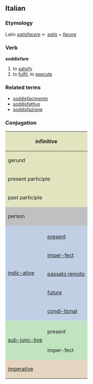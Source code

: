 ==Italian==
===Etymology===
Latin ''[[satisfacere]]'' &larr; ''[[satis]] + [[facere]]''
===Verb===
'''soddisfare'''

# to [[satisfy]]
# to [[fulfil]], to [[execute]]

===Related terms===
*[[soddisfacimento]]
*[[soddisfattivo]]
*[[soddisfazione]]

===Conjugation===

<center>
{| style="background:#F0F0F0"

|-
! colspan="3" style="background:#e2e4c0" | infinitive
| colspan="5" | soddisfare

|-
! colspan="3" style="background:#e2e4c0" | gerund
| colspan="5" | soddisfacendo

|-
! colspan="3" style="background:#e2e4c0" | present participle
| colspan="5" | [[soddisfacente]]

|-
! colspan="3" style="background:#e2e4c0" | past participle
| colspan="5" | [[soddisfatto]]

|-
! colspan="2" rowspan="2" style="background:#C0C0C0" | person
! colspan="3" style="background:#C0C0C0" | singular
! colspan="3" style="background:#C0C0C0" | plural

|-
! style="background:#C0C0C0;width:12.5%" | first
! style="background:#C0C0C0;width:12.5%" | second
! style="background:#C0C0C0;width:12.5%" | third
! style="background:#C0C0C0;width:12.5%" | first
! style="background:#C0C0C0;width:12.5%" | second
! style="background:#C0C0C0;width:12.5%" | third

|-
! rowspan="6" style="background:#c0cfe4" | [[indicative|indic-ative]]

! style="background:#c0cfe4" colspan="1" | 
! style="background:#c0cfe4" | io
! style="background:#c0cfe4" | tu
! style="background:#c0cfe4" | lui/lei
! style="background:#c0cfe4" | noi
! style="background:#c0cfe4" | voi
! style="background:#c0cfe4" | loro

|-
! style="height:3em;background:#c0cfe4" | [[present]]
| soddisfaccio, soddisfò, soddisfo
| soddisfai, soddisfi
| soddifà, soddisfa
| soddisfacciamo, soddisfiamo
| soddisfate
| soddisfanno

|-
! style="height:3em;background:#c0cfe4" | [[imperfect|imper-fect]]
| soddisfacevo
| soddisfacevi
| soddisfaceva
| soddisfacevamo
| soddisfacevate
| soddisfacevano

|-
! style="height:3em;background:#c0cfe4" | [[passato remoto]]
| soddisfeci
| soddisfacesti
| soddisfece
| soddisfacemmo
| soddisfaceste
| soddisfecero

|-
! style="height:3em;background:#c0cfe4" | [[future]]
| soddisfarò
| soddisfarai
| soddisfarà
| soddisfaremo
| soddisfarete
| soddisfaranno

|-
! style="height:3em;background:#c0cfe4" | [[conditional|condi-tional]]
| soddisfarei
| soddisfaresti
| soddisfarebbe
| soddisfaremmo
| soddisfareste
| soddisfarebbero

|-
! rowspan="3" style="background:#c0e4c0" |[[subjunctive|sub-junc-tive]]
! style="background:#c0e4c0" | 
! style="background:#c0e4c0" | che io
! style="background:#c0e4c0" | che tu
! style="background:#c0e4c0" | che lui/che lei
! style="background:#c0e4c0" | che noi
! style="background:#c0e4c0" | che voi
! style="background:#c0e4c0" | che loro

|-
! style="height:3em;background:#c0e4c0" | present
| soddisfaccia, soddisfi
| soddisfaccia, soddisfi
| soddisfaccia, soddisfi
| soddisfacciamo, soddisfiamo
| soddisfacciate, soddisfiate
| soddisfacciano, soddisfino

|-
! style="height:3em;background:#c0e4c0" rowspan="1" | imper-fect
| soddisfacessi
| soddisfacessi
| soddisfacesse
| soddisfacessimo
| soddisfaceste
| soddisfacessero

|-
! colspan="2" rowspan="2" style="height:3em;background:#e4d4c0" | [[imperative]]
! style="background:#e4d4c0" | -
! style="background:#e4d4c0" | tu
! style="background:#e4d4c0" | lui/lei
! style="background:#e4d4c0" | noi
! style="background:#e4d4c0" | voi
! style="background:#e4d4c0" | loro

|-
|
| soddisfa, soddisfà
| soddisfi, soddisfaccia
| soddisfacciamo
| soddisfate
| soddisfacciano, soddisfino

|}
</center>